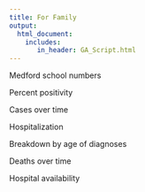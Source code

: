 ```yaml
---
title: For Family
output:
  html_document:
    includes:
       in_header: GA_Script.html
---
```


Medford school numbers

Percent positivity

Cases over time

Hospitalization

Breakdown by age of diagnoses

Deaths over time

Hospital availability